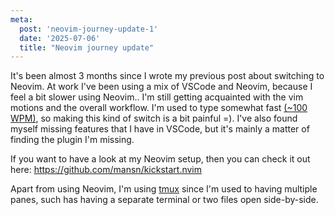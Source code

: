 ```yaml
---
meta:
  post: 'neovim-journey-update-1'
  date: '2025-07-06'
  title: "Neovim journey update" 
---
```


It's been almost 3 months since I wrote my previous post about switching to Neovim. At work I've been using a mix of VSCode and Neovim, because I feel a bit slower using Neovim.. I'm still getting acquainted with the vim motions and the overall workflow. I'm used to type somewhat fast [(~100 WPM)](https://monkeytype.com/profile/mansn), so making this kind of switch is a bit painful =). I've also found myself missing features that I have in VSCode, but it's mainly a matter of finding the plugin I'm missing.

If you want to have a look at my Neovim setup, then you can check it out here: https://github.com/mansn/kickstart.nvim

Apart from using Neovim, I'm using [tmux](https://github.com/tmux/tmux) since I'm used to having multiple panes, such has having a separate terminal or two files open side-by-side.
